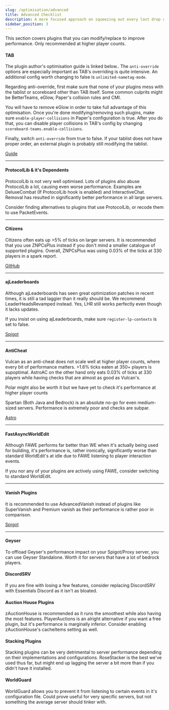 ```yaml
---
slug: /optimisation/advanced
title: Advanced Checklist
description: A more focused approach on squeezing out every last drop of performance at scale. 
sidebar_position: 3
---
```


This section covers plugins that you can modify/replace to improve performance. Only recommended at higher player counts.

#### TAB
The plugin author's optimisation guide is linked below.. The `anti-override` options are especially important as TAB's overriding is quite intensive. An additional config worth changing to false is `unlimited-nametag-mode`.

Regarding anti-override, first make sure that none of your plugins mess with the tablist or scoreboard other than TAB itself. Some common culprits might be BetterTeams, eGlow, Paper's collision rules and CMI. 

You will have to remove eGlow in order to take full advantage of this optimisation. Once you're done modifying/removing such plugins, make sure `enable-player-collisions` in Paper's configuration is true. After you do that, you can disable player collisions in TAB's config by changing `scoreboard-teams.enable-collisions`.

Finally, switch `anti-override` from true to false. If your tablist does not have proper order, an external plugin is probably still modifying the tablist.
<div>
<a class="button button--outline button--primary" href="https://github.com/NEZNAMY/TAB/wiki/Optimizing-the-plugin">Guide</a>
</div>

---

#### ProtocolLib & it's Dependents
ProtocolLib is not very well optimised. Lots of plugins also abuse ProtocolLib a lot, causing even worse performance. Examples are DeluxeCombat (If ProtocolLib hook is enabled) and InteractiveChat. Removal has resulted in significantly better performance in all large servers.

Consider finding alternatives to plugins that use ProtocolLib, or recode them to use PacketEvents.

---

#### Citizens
Citizens often eats up >5% of ticks on larger servers. It is recommended that you use ZNPCsPlus instead if you don't mind a smaller catalogue of supported plugins. Overall, ZNPCsPlus was using 0.03% of the ticks at 330 players in a spark report.

<div>
<a class="button button--outline button--primary" href="https://github.com/Pyrbu/ZNPCsPlus/tree/2.X">GitHub</a>
</div>

---

#### ajLeaderboards
Although ajLeaderboards has seen great optimization patches in recent times, it is still a tad laggier than it really should be. We recommend LeaderHeadsRevamped instead. Yes, LHR still works perfectly even though it lacks updates.

If you insist on using ajLeaderboards, make sure `register-lp-contexts` is set to false.

<div>
<a class="button button--outline button--primary" href="https://www.spigotmc.org/resources/leaderheads.2079/">Spigot</a>
</div>

---

#### AntiCheat
Vulcan as an anti-cheat does not scale well at higher player counts, where every bit of performance matters. >1.6% ticks eaten at 350+ players is supoptimal. AstroAC on the other hand only eats 0.03% of ticks at 330 players while having checks that are almost as good as Vulcan's. 

Polar might also be worth it but we have yet to check it's performance at higher player counts

Spartan (Both Java and Bedrock) is an absolute no-go for even medium-sized servers. Performance is extremely poor and checks are subpar.

<div>
<a class="button button--outline button--primary" href="https://astroac.cc/">Astro</a>
</div>

---

#### FastAsyncWorldEdit
Although FAWE performs far better than WE when it's actually being used for building, it's performance is, rather ironically, significantly worse than standard WorldEdit's at idle due to FAWE listening to player interaction events. 

If you nor any of your plugins are actively using FAWE, consider switching to standard WorldEdit.

---

#### Vanish Plugins
It is recommended to use AdvancedVanish instead of plugins like SuperVanish and Premium vanish as their performance is rather poor in comparison.

<div>
<a class="button button--outline button--primary" href="https://www.spigotmc.org/resources/advancedvanish.86036/">Spigot</a>
</div>

---

#### Geyser
To offload Geyser's performance impact on your Spigot/Proxy server, you can use Geyser Standalone. Worth it for servers that have a lot of bedrock players.

#### DiscordSRV
If you are fine with losing a few features, consider replacing DiscordSRV with Essentials Discord as it isn't as bloated.

#### Auction House Plugins
zAuctionHouse is recommended as it runs the smoothest while also having the most features. PlayerAuctions is an alright alternative if you want a free plugin, but it's performance is marginally inferior. Consider enabling zAuctionHouse's cacheItems setting as well.

#### Stacking Plugins
Stacking plugins can be very detrimental to server performance depending on their implementations and configurations. RoseStacker is the best we've used thus far, but might end up lagging the server a bit more than if you didn't have it installed.

#### WorldGuard
WorldGuard allows you to prevent it from listening to certain events in it's configuration file. Could prove useful for very specific servers, but not something the average server should tinker with.
